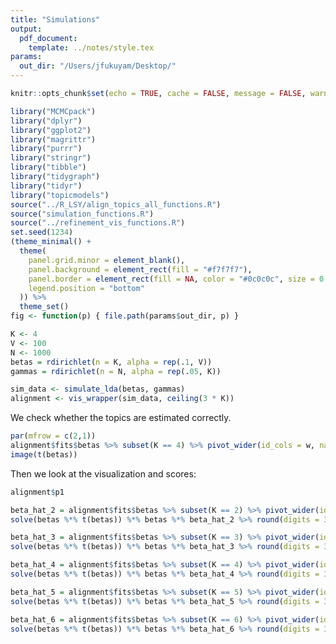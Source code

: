 ```yaml
---
title: "Simulations"
output:
  pdf_document:
    template: ../notes/style.tex
params:
  out_dir: "/Users/jfukuyam/Desktop/"
---
```


```r
knitr::opts_chunk$set(echo = TRUE, cache = FALSE, message = FALSE, warning = FALSE, fig.width = 5, fig.height = 2)
```

```r
library("MCMCpack")
library("dplyr")
library("ggplot2")
library("magrittr")
library("purrr")
library("stringr")
library("tibble")
library("tidygraph")
library("tidyr")
library("topicmodels")
source("../R_LSY/align_topics_all_functions.R")
source("simulation_functions.R")
source("../refinement_vis_functions.R")
set.seed(1234)
(theme_minimal() + 
  theme(
    panel.grid.minor = element_blank(),
    panel.background = element_rect(fill = "#f7f7f7"),
    panel.border = element_rect(fill = NA, color = "#0c0c0c", size = 0.6),
    legend.position = "bottom"
  )) %>%
  theme_set()
fig <- function(p) { file.path(params$out_dir, p) }
```

```r
K <- 4
V <- 100
N <- 1000
betas = rdirichlet(n = K, alpha = rep(.1, V))
gammas = rdirichlet(n = N, alpha = rep(.05, K))

sim_data <- simulate_lda(betas, gammas)
alignment <- vis_wrapper(sim_data, ceiling(3 * K))
```

We check whether the topics are estimated correctly.
```r
par(mfrow = c(2,1))
alignment$fits$betas %>% subset(K == 4) %>% pivot_wider(id_cols = w, names_from = k_LDA, values_from = b) %>% select(-w) %>% as.matrix %>% image
image(t(betas))
```

Then we look at the visualization and scores:
```r
alignment$p1
```


```r
beta_hat_2 = alignment$fits$betas %>% subset(K == 2) %>% pivot_wider(id_cols = w, names_from = k_LDA, values_from = b) %>% select(-w) %>% as.matrix
solve(betas %*% t(betas)) %*% betas %*% beta_hat_2 %>% round(digits = 3)

beta_hat_3 = alignment$fits$betas %>% subset(K == 3) %>% pivot_wider(id_cols = w, names_from = k_LDA, values_from = b) %>% select(-w) %>% as.matrix
solve(betas %*% t(betas)) %*% betas %*% beta_hat_3 %>% round(digits = 3)

beta_hat_4 = alignment$fits$betas %>% subset(K == 4) %>% pivot_wider(id_cols = w, names_from = k_LDA, values_from = b) %>% select(-w) %>% as.matrix
solve(betas %*% t(betas)) %*% betas %*% beta_hat_4 %>% round(digits = 3)

beta_hat_5 = alignment$fits$betas %>% subset(K == 5) %>% pivot_wider(id_cols = w, names_from = k_LDA, values_from = b) %>% select(-w) %>% as.matrix
solve(betas %*% t(betas)) %*% betas %*% beta_hat_5 %>% round(digits = 3)

beta_hat_6 = alignment$fits$betas %>% subset(K == 6) %>% pivot_wider(id_cols = w, names_from = k_LDA, values_from = b) %>% select(-w) %>% as.matrix
solve(betas %*% t(betas)) %*% betas %*% beta_hat_6 %>% round(digits = 3)
```
